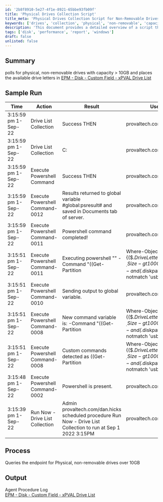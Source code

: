 ```yaml
---
id: '2b8f8910-5e27-4f1e-8921-65bbe93fb09f'
title: 'Physical Drives Collection Script'
title_meta: 'Physical Drives Collection Script for Non-Removable Drives'
keywords: ['drives', 'collection', 'physical', 'non-removable', 'capacity', 'disk']
description: 'This document provides a detailed overview of a script that polls for physical, non-removable drives with a capacity greater than 10GB. It captures the available drive letters and logs the results for further analysis, ensuring efficient management of disk resources.'
tags: ['disk', 'performance', 'report', 'windows']
draft: false
unlisted: false
---
```

## Summary

polls for physical, non-removable drives with capacity > 10GB and places the available drive letters in [EPM - Disk - Custom Field - xPVAL Drive List](https://proval.itglue.com/DOC-5078775-10793262)

## Sample Run

| Time                   | Action                      | Result                                                                                             | User                      |
|------------------------|-----------------------------|----------------------------------------------------------------------------------------------------|---------------------------|
| 3:15:59 pm 1-Sep-22    | Drive List Collection       | Success THEN                                                                                       | provaltech.com/dan.hicks  |
| 3:15:59 pm 1-Sep-22    | Drive List Collection       | C:                                                                                                 | provaltech.com/dan.hicks  |
| 3:15:59 pm 1-Sep-22    | Execute Powershell Command  | Success THEN                                                                                       | provaltech.com/dan.hicks  |
| 3:15:59 pm 1-Sep-22    | Execute Powershell Command-0012 | Results returned to global variable #global:psresult# and saved in Documents tab of server.      | provaltech.com/dan.hicks  |
| 3:15:59 pm 1-Sep-22    | Execute Powershell Command-0011 | Powershell command completed!                                                                       | provaltech.com/dan.hicks  |
| 3:15:51 pm 1-Sep-22    | Execute Powershell Command-0011 | Executing powershell "" -Command "((Get-Partition | Where-Object \{($_.DriveLetter -and $_.Size -gt 10000000000) -and ($_.diskpath -notmatch 'usb')} | Select-Object -expandProperty DriveLetter) -join ': ')+':'" >"c:/provaltech/psoutput.txt" | provaltech.com/dan.hicks  |
| 3:15:51 pm 1-Sep-22    | Execute Powershell Command-0010 | Sending output to global variable.                                                                  | provaltech.com/dan.hicks  |
| 3:15:51 pm 1-Sep-22    | Execute Powershell Command-0008 | New command variable is: -Command "((Get-Partition | Where-Object \{($_.DriveLetter -and $_.Size -gt 10000000000) -and ($_.diskpath -notmatch 'usb')} | Select-Object -expandProperty DriveLetter) -join ': ')+':'" | provaltech.com/dan.hicks  |
| 3:15:51 pm 1-Sep-22    | Execute Powershell Command-0008 | Custom commands detected as ((Get-Partition | Where-Object \{($_.DriveLetter -and $_.Size -gt 10000000000) -and ($_.diskpath -notmatch 'usb')} | Select-Object -expandProperty DriveLetter) -join ': ')+':' | provaltech.com/dan.hicks  |
| 3:15:48 pm 1-Sep-22    | Execute Powershell Command-0002 | Powershell is present.                                                                             | provaltech.com/dan.hicks  |
| 3:15:39 pm 1-Sep-22    | Run Now - Drive List Collection | Admin provaltech.com/dan.hicks scheduled procedure Run Now - Drive List Collection to run at Sep 1 2022 3:15PM | provaltech.com/dan.hicks  |

## Process

Queries the endpoint for Physical, non-removable drives over 10GB

## Output

Agent Procedure Log  
[EPM - Disk - Custom Field - xPVAL Drive List](https://proval.itglue.com/DOC-5078775-10793262)













